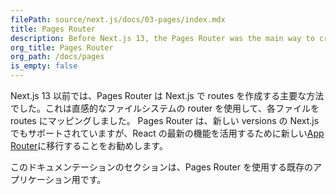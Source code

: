```yaml
---
filePath: source/next.js/docs/03-pages/index.mdx
title: Pages Router
description: Before Next.js 13, the Pages Router was the main way to create routes in Next.js with an intuitive file-system router.
org_title: Pages Router
org_path: /docs/pages
is_empty: false
---
```


Next.js 13 以前では、Pages Router は Next.js で routes を作成する主要な方法でした。これは直感的なファイルシステムの router を使用して、各ファイルを routes にマッピングしました。 Pages Router は、新しい versions の Next.js でもサポートされていますが、React の最新の機能を活用するために新しい[App Router](/ja/javascript/next.js/v14/02-app)に移行することをお勧めします。

このドキュメンテーションのセクションは、Pages Router を使用する既存のアプリケーション用です。

